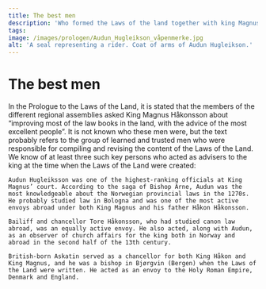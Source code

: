 ```yaml
---
title: The best men
description: 'Who formed the Laws of the land together with king Magnus?'
tags:
image: /images/prologen/Audun_Hugleikson_våpenmerke.jpg
alt: 'A seal representing a rider. Coat of arms of Audun Hugleikson.'
---
```



# The best men

<Container stil="initial side">
    In the Prologue to the Laws of the Land, it is stated that the members of the different regional assemblies asked King Magnus Håkonsson about “improving most of the law books in the land, with the advice of the most excellent people”. It is not known who these men were, but the text probably refers to the group of learned and trusted men who were responsible for compiling and revising the content of the Laws of the Land. We know of at least three such key persons who acted as advisers to the king at the time when the Laws of the Land were created:

    Audun Hugleiksson was one of the highest-ranking officials at King Magnus’ court. According to the saga of Bishop Arne, Audun was the most knowledgeable about the Norwegian provincial laws in the 1270s. He probably studied law in Bologna and was one of the most active envoys abroad under both King Magnus and his father Håkon Håkonsson.

    Bailiff and chancellor Tore Håkonsson, who had studied canon law abroad, was an equally active envoy. He also acted, along with Audun, as an observer of church affairs for the king both in Norway and abroad in the second half of the 13th century.

    British-born Askatin served as a chancellor for both King Håkon and King Magnus, and he was a bishop in Bjørgvin (Bergen) when the Laws of the Land were written. He acted as an envoy to the Holy Roman Empire, Denmark and England.
</Container>

<Figure
    image="\images\prologen\ingeborg.jpg"
    title="Ingeborg Eriksdatter came from Denmark. Magnus and his best men got inspiration from Denmark to compile the Laws of the land."
    alt="Manuskriptilluminasjon som viser kongens og dronningens portretter innenfor de to delene av bokstaven M."
>
</Figure>
